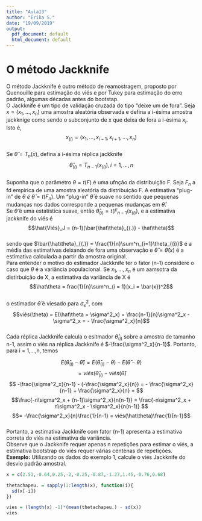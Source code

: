 ```yaml
---
title: "Aula13"
author: "Érika S."
date: "19/09/2019"
output:
  pdf_document: default
  html_document: default
---
```


# O método Jackknife

O método Jackknife é outro método de reamostragem, proposto por Quenouille para estimação do viés e por Tukey para estimação do erro padrão, algumas décadas antes do bootstap.  
O Jackknife é um tipo de validação cruzada do tipo "deixe um de fora". Seja $x = (x_1,..., x_n)$ uma amostra aleatória observada e defina a i-ésima amostra jackknige como sendo o subconjunto de x que deixa de fora a i-ésima $x_i$. Isto é,  
$$x_{(i)} = (x_1,..., x_{i-1}, x_{i+1}, ..., x_n)$$  
Se $\hat\theta = T_n(x)$, defina a i-ésima réplica jackknife  
$$\hat\theta_{(i)} = T_{n-1}(x_{(i)}), i = 1,...,n$$  
Suponha que o parâmetro $\theta = t(F)$ é uma ufnção da distribuição F. Seja $F_n$ a fd empírica de uma amostra aleatória da distribuição F. A estimativa "plug-in" de $\theta \ é \ \hat\theta = t(F_n)$. Um "plug-in" $\hat\theta$ é suave no sentido que pequenas mudanças nos dados corresponde a pequenas mudanças em $\hat\theta$.  
Se $\hat\theta$ é uma estatística suave, então $\hat\theta_{(i)} = t(F_{n-1}(x_{(i)})$, e a estimativa jackknife do viés é  
$$\hat{Viés}_J = (n-1)(\bar{\hat\theta}_{(.)} - \hat\theta)$$  
sendo que $\bar{\hat\theta}_{(.)} = \frac{1}{n}\sum^n_{i=1}\theta_{(i)}$ é a média das estimativas deixando de fora uma observação e $\hat\theta = \hat\theta(x)$ é a estimativa calculada a partir da amostra original.  
Para entender o motivo do estimador Jackknife ter o fator (n-1) considere o caso que $\theta$ é a variância populacional. Se $x_1, ..., x_n$ é um aamsotra da distirbuição de X, a estimativa da variância de X é  
$$\hat\theta = frac{1}{n}\sum^n_{i = 1}(x_i = \bar{x})^2$$  
o estimador $\hat\theta$ é viesado para $\sigma^2_x$, com  
$$viés(\theta) = E(\hat\theta = \sigma^2_x) = \frac{n-1}{n}\sigma^2_x - \sigma^2_x  = - \frac{\sigma^2_x}{n}$$  
Cada réplica Jackknife calcula o esitmador $\hat\theta_{(i)}$ sobre a amostra de tamanho n-1, assim o viés na réplica Jackknife é $-\frac{\sigma^2_x}{n-1}$. Portanto, para i = 1,...,n, temos  

$$E(\hat\theta_{(i)} - \hat\theta) = E(\hat\theta_{(i)} - \theta) - E(\hat\theta - \theta) $$
$$= viés(\hat\theta_{(i)} - viés(\hat\theta) $$
$$ -\frac{\sigma^2_x}{n-1} - (-\frac{\sigma^2_x}{n}) = - \frac{\sigma^2_x}{n-1} + \frac{\sigma^2_x}{n} =  $$
$$\frac{-n\sigma^2_x + (n-1)\sigma^2_x}{n(n-1)} = \frac{-n\sigma^2_x + n\sigma^2_x - \sigma^2_x}{n(n-1)} $$
$$= -\frac{\sigma^2_x}{n}\frac{1}{n-1} = viés(\hat\theta)\frac{1}{n-1}$$  
Portanto, a estimativa Jackknife com fator (n-1) apresenta a estimativa correta do viés na estimativa da variância.  
Observe que o Jackknife requer apenas n repetições para estimar o viés, a estimativa bootstrap do viés requer várias centenas de repetições.  
**Exemplo:** Utilizando os dados do exemplo 1, calcule o viés Jackknife do desvio padrão amostral.  

```r
x = c(2.51,-0.64,0.25,-2,-0.25,-0.87,-1.27,1.45,-0.76,0.68)  

thetachapeu. = sapply(1:length(x), function(i){
  sd(x[-i])
})

vies = (length(x) -1)*(mean(thetachapeu.) - sd(x))
vies
```

